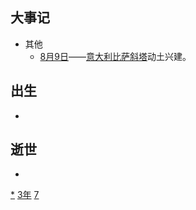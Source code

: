 {{yearTOC|1173|西夏'''[[乾祐_(西夏)|-{乾}-祐]]四年'''；大理'''[[利贞|利贞]]二年'''；金'''[[大定_(金朝)|大定]]十三年'''；西辽'''[[崇福|崇福]]十年'''；南宋'''[[乾道_(南宋)|-{乾}-道]]九年'''；越南'''[[政隆寳應|政隆寳應]]十一年'''；日本'''[[承安_(日本)|承安]]三年'''}}
== 大事记 ==
*其他
**[[8月9日|8月9日]]——[[意大利|意大利]][[比萨斜塔|比萨斜塔]]动土兴建。

== 出生 ==
*

== 逝世 ==
{{Wikisource year mention}}
*

[[Category:1173年|*]]
[[Category:1170年代|3年]]
[[Category:12世纪各年|7]]
